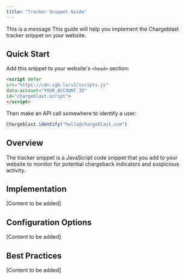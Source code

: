 ```yaml
---
title: "Tracker Snippet Guide"
---
```


<Info>
This is a message
</Info>
This guide will help you implement the Chargeblast tracker snippet on your website.

## Quick Start

Add this snippet to your website's `<head>` section:

```html
<script defer 
src="https://cdn.cgb.la/v1/scripts.js" 
data-account="YOUR_ACCOUNT_ID" 
id="chargeblast-script">
</script>
```

Then make an API call somewhere to identify a user:
```javascript
Chargeblast.identify("hello@chargeblast.com")
```

## Overview

The tracker snippet is a JavaScript code snippet that you add to your website to monitor for potential chargeback indicators and suspicious activity.

## Implementation

[Content to be added]

## Configuration Options

[Content to be added]

## Best Practices

[Content to be added] 